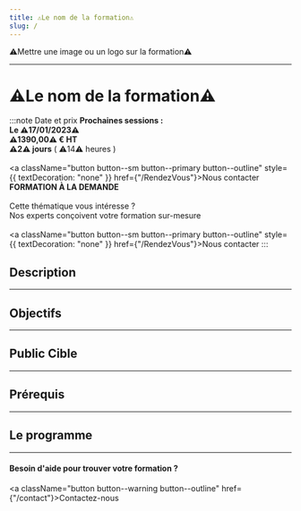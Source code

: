 ```yaml
---
title: ⚠️Le nom de la formation⚠️
slug: /
---
```





⚠️Mettre une image ou un logo sur la formation⚠️

------------

# ⚠️Le nom de la formation⚠️

:::note  Date et prix
<Tabs>
  <TabItem value="standard" label="STANDARD" default>
      <b> Prochaines sessions :</b><br/>
      <b> <CalendarMonthIcon viewBox="0 -14 36 36"/> Le ⚠️17/01/2023⚠️</b><br/>
      <b> <EuroIcon viewBox="0 -14 36 36"/> ⚠️1390,00⚠️ € HT </b><br/>
      <b> <AccessTimeIcon viewBox="0 -14 36 36"/> ⚠️2⚠️ jours</b> ( ⚠️14⚠️ heures ) <br/><br/>
      <a className="button button--sm button--primary button--outline" style={{ textDecoration: "none" }} href={"/RendezVous"}>Nous contacter</a>
  </TabItem>
  <TabItem value="sur-mesure" label="SUR-MESURE">
    <b>FORMATION À LA DEMANDE</b> <br/><br/>
      Cette thématique vous intéresse ?<br/>
      Nos experts conçoivent votre formation sur-mesure<br/><br/>
      <a className="button button--sm button--primary button--outline" style={{ textDecoration: "none" }} href={"/RendezVous"}>Nous contacter</a>
  </TabItem>
</Tabs>
:::

## Description

----------

## Objectifs

----------

## Public Cible

----------

## Prérequis

----------

## Le programme

----------

#### Besoin d'aide pour trouver votre formation ?

<a className="button button--warning button--outline" href={"/contact"}>Contactez-nous </a>